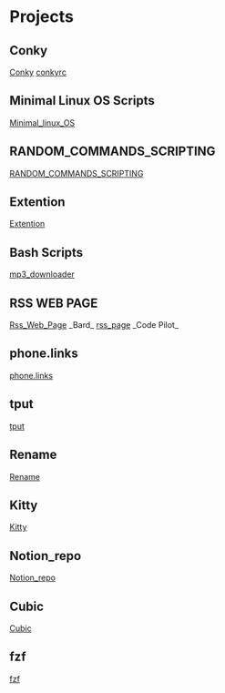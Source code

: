 = Projects =

== Conky ==
[[Conky]]
[[conkyrc]]
== Minimal Linux OS Scripts ==
[[Minimal_linux_OS]]
== RANDOM_COMMANDS_SCRIPTING ==
[[RANDOM_COMMANDS_SCRIPTING]]
== Extention ==
[[Extention]]
== Bash Scripts ==
[[mp3_downloader]]
==RSS WEB PAGE==
[[Rss_Web_Page]] _Bard_
[[rss_page]] _Code Pilot_
== phone.links ==
[[phone.links]]
== tput ==
[[tput]]
== Rename ==
[[Rename]]
== Kitty ==
[[Kitty]]
== Notion_repo ==
[[Notion_repo]]
== Cubic ==
[[Cubic]]
== fzf ==
[[fzf]]

